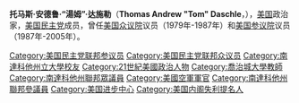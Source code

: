 {{noteTA
|G1=PP
|1=zh-hant:達施勒;zh-tw:達希爾;zh-hans:达施勒;
}}
{{Infobox Officeholder
|name                = 湯姆·達施勒
|original_name       = Tom Daschle
|image               = Tom Daschle, official Senate photo.jpg
|jr/sr              = 聯邦參議員
|state             = [[南達科他州|南達科他州]]
|term_start         = 1987年1月6日
|term_end           = 2005年1月3日
|predecessor       = [[詹姆斯·阿布德納|詹姆斯·阿布德納]]
|successor          = [[約翰·圖恩|約翰·圖恩]]
|birth_date          = {{birth date and age|1947|12|9}}
|birth_place         = [[南達科他州|南達科他州]][[阿伯丁_(南達科他州)|阿伯丁]]
|death_date          =
|death_place         =
|spouse              = 	Linda Hall Daschle
|children            =
|alma_mater          = [[南達科他州立大學|南達科他州立大學]]
|party               = [[民主黨_(美國)|民主黨]]
|religion            = [[羅馬天主教|羅馬天主教]]
|signature           =
}}
'''托马斯·安德鲁·“湯姆”·达施勒'''（'''Thomas Andrew "Tom" Daschle'''，{{bd|1947年|12月9日|CatIdx=D}}），[[美国|美国]]政治家，[[美国民主党|美国民主党]]成员，曾任[[美国众议院|美国众议院]]议员（1979年-1987年）和[[美国参议院|美国参议院]]议员（1987年-2005年）。

{{Authority control}}
{{US-bio-stub}}

{{DEFAULTSORT:Daschle, Tom}}

[[Category:美国民主党联邦参议员|Category:美国民主党联邦参议员]]
[[Category:美国民主党联邦众议员|Category:美国民主党联邦众议员]]
[[Category:南達科他州立大學校友|Category:南達科他州立大學校友]]
[[Category:21世紀美國政治人物|Category:21世紀美國政治人物]]
[[Category:喬治城大學教師|Category:喬治城大學教師]]
[[Category:南達科他州聯邦眾議員|Category:南達科他州聯邦眾議員]]
[[Category:美國空軍軍官|Category:美國空軍軍官]]
[[Category:南達科他州聯邦參議員|Category:南達科他州聯邦參議員]]
[[Category:美国进步中心|Category:美国进步中心]]
[[Category:美国内阁失利提名人|Category:美国内阁失利提名人]]